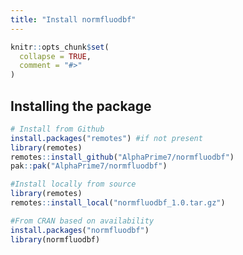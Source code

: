 ```yaml
---
title: "Install normfluodbf"
---
```


```r
knitr::opts_chunk$set(
  collapse = TRUE,
  comment = "#>"
)
```

## Installing the package
```r
# Install from Github
install.packages("remotes") #if not present
library(remotes)
remotes::install_github("AlphaPrime7/normfluodbf")
pak::pak("AlphaPrime7/normfluodbf")

#Install locally from source
library(remotes)
remotes::install_local("normfluodbf_1.0.tar.gz")

#From CRAN based on availability
install.packages("normfluodbf")
library(normfluodbf)
```
